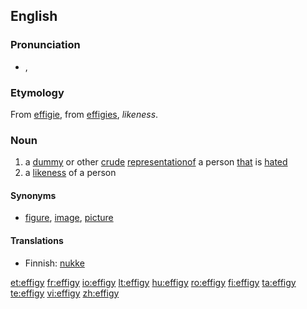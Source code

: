 ==English==

===Pronunciation===
* {{IPA|/ɛfəgi/}}, {{SAMPA|/Ef@gi/}}

===Etymology===
From {{etyl|fr}} [[effigie]], from {{etyl|la}} [[effigies]], ''likeness''.

===Noun===
{{en-noun|effig|ies}}

# a [[dummy]] or other [[crude]] [[representation]]of a person [[that]] is [[hated]]
# a [[likeness]] of a person

====Synonyms====
* {{italbrac|a likeness of a person}} [[figure]], [[image]], [[picture]]

====Translations====
{{trans-top|a dummy or other crude representation}}
* Finnish: [[nukke]]
{{trans-mid}}
{{trans-bottom}}

{{trans-top|a likeness of a person}}
{{trans-mid}}
{{trans-bottom}}

[[et:effigy]]
[[fr:effigy]]
[[io:effigy]]
[[lt:effigy]]
[[hu:effigy]]
[[ro:effigy]]
[[fi:effigy]]
[[ta:effigy]]
[[te:effigy]]
[[vi:effigy]]
[[zh:effigy]]